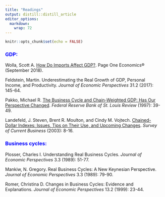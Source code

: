 ```yaml
---
title: "Readings"
output: distill::distill_article
editor_options: 
  markdown: 
    wrap: 72
---
```


```r
knitr::opts_chunk$set(echo = FALSE)
```

### [GDP:]{style="color:blue;"}

Wolla, Scott A. [How Do Imports Affect GDP?](https://research.stlouisfed.org/publications/page1-econ/2018/09/04/how-do-imports-affect-gdp?utm_medium=email&utm_campaign=201808B%20Research%20Newsletter&utm_content=201808B%20Research%20Newsletter+CID_c57d0d7d60c39735b516cd00b76181ec&utm_source=Research%20newsletter&utm_term=Page%20One%20Economics). Page One Economics® (September 2018).

Feldstein, Martin. Underestimating the Real Growth of GDP, Personal Income, and Productivity. *Journal of Economic Perspectives* 31.2 (2017): 145-64.

Pakko, Michael R. [The Business Cycle and Chain-Weighted GDP: Has Our Perspective Changed](https://research.stlouisfed.org/publications/review/1997/09/01/the-business-cycle-and-chain-weighted-gdp-has-our-perspective-changed/). *Federal Reserve Bank of St. Louis Review* (1997): 39-49.

Landefeld, J. Steven, Brent R. Moulton, and Cindy M. Vojtech. [Chained-Dollar Indexes: Issues, Tips on Their Use, and Upcoming Changes](https://www.bea.gov/resources/methodologies/chained-dollar-indexes). *Survey of Current Business* (2003): 8-16.




### [Business cycles:]{style="color:blue;"}
Plosser, Charles I. Understanding Real Business Cycles. *Journal of Economic Perspectives* 3.3 (1989): 51-77.

Mankiw, N. Gregory. Real Business Cycles: A New Keynesian Perspective. *Journal of Economic Perspectives* 3.3 (1989): 79-90.

Romer, Christina D. Changes in Business Cycles: Evidence and Explanations. *Journal of Economic Perspectives* 13.2 (1999): 23-44. 

